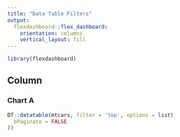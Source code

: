 ```yaml
---
title: "Data Table Filters"
output: 
  flexdashboard::flex_dashboard:
    orientation: columns
    vertical_layout: fill
---
```


```r
library(flexdashboard)
```

Column {data-width=650}
-----------------------------------------------------------------------

### Chart A

```r

DT::datatable(mtcars, filter = 'top', options = list(
  bPaginate = FALSE
))

```


